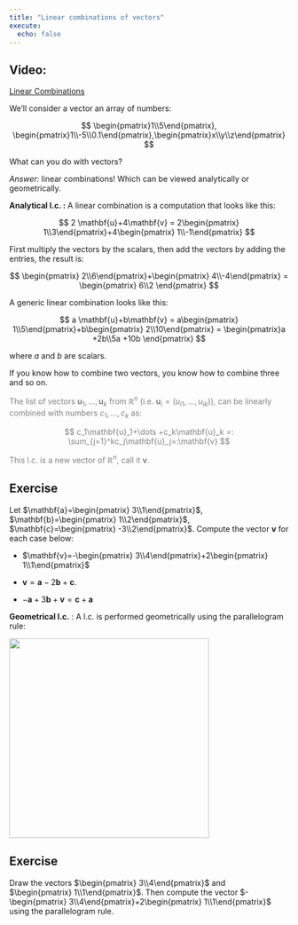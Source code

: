 ---
title: "Linear combinations of vectors"
execute:
  echo: false
---

::: {.callout-tip appearance="simple"}
## Video:

[Linear Combinations](https://youtu.be/3PPNNY9y-is){target="_blank"}
:::

We'll consider a vector an array of numbers:

$$ \begin{pmatrix}1\\5\end{pmatrix}, \begin{pmatrix}1\\-5\\0.1\end{pmatrix},\begin{pmatrix}x\\y\\z\end{pmatrix} $$

What can you do with vectors?

*Answer:* linear combinations! Which can be viewed analytically or geometrically.

**Analytical l.c. :** A linear combination is a computation that looks like this:

$$ 2 \mathbf{u}+4\mathbf{v} = 2\begin{pmatrix} 1\\3\end{pmatrix}+4\begin{pmatrix} 1\\-1\end{pmatrix} $$

First multiply the vectors by the scalars, then add the vectors by adding the entries, the result is:

$$ \begin{pmatrix} 2\\6\end{pmatrix}+\begin{pmatrix} 4\\-4\end{pmatrix} = \begin{pmatrix} 6\\2 \end{pmatrix} $$

A generic linear combination looks like this:

$$ a \mathbf{u}+b\mathbf{v} = a\begin{pmatrix} 1\\5\end{pmatrix}+b\begin{pmatrix} 2\\10\end{pmatrix} = \begin{pmatrix}a +2b\\5a +10b \end{pmatrix} $$

where $a$ and $b$ are scalars.

If you know how to combine two vectors, you know how to combine three and so on.

::: {#def-lc style="color:gray"}
The list of vectors $\mathbf{u}_1,\dots,\mathbf{u}_k$ from $\mathbb{R}^n$ (i.e. $\mathbf{u}_i=(u_{i1},\dots,u_{ik})$), can be linearly combined with numbers $c_1,\dots,c_k$ as:

$$
c_1\mathbf{u}_1+\dots +c_k\mathbf{u}_k =: \sum_{j=1}^kc_j\mathbf{u}_j=:\mathbf{v}
$$

This l.c. is a new vector of $\mathbb{R}^n$, call it $\mathbf{v}$.
:::

::: {.callout-caution appearance="simple"}
## Exercise

Let $\mathbf{a}=\begin{pmatrix} 3\\1\end{pmatrix}$, $\mathbf{b}=\begin{pmatrix} 1\\2\end{pmatrix}$, $\mathbf{c}=\begin{pmatrix} -3\\2\end{pmatrix}$. Compute the vector $\mathbf{v}$ for each case below:

-   $\mathbf{v}=-\begin{pmatrix} 3\\4\end{pmatrix}+2\begin{pmatrix} 1\\1\end{pmatrix}$

-   $\mathbf{v}=\mathbf{a}-2\mathbf{b}+\mathbf{c}$.

-   $-\mathbf{a}+3\mathbf{b}+\mathbf{v}=\mathbf{c}+\mathbf{a}$
:::

**Geometrical l.c.** : A l.c. is performed geometrically using the parallelogram rule:

![](figs/adding_vectors_geo.png){width="360"}

::: {.callout-caution appearance="simple"}
## Exercise

Draw the vectors $\begin{pmatrix} 3\\4\end{pmatrix}$ and $\begin{pmatrix} 1\\1\end{pmatrix}$. Then compute the vector $-\begin{pmatrix} 3\\4\end{pmatrix}+2\begin{pmatrix} 1\\1\end{pmatrix}$ using the parallelogram rule.
:::
